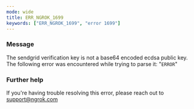 ```yaml
---
mode: wide
title: ERR_NGROK_1699
keywords: ["ERR_NGROK_1699", "error 1699"]
---
```



### Message

The sendgrid verification key is not a base64 encoded ecdsa public key. The following error was encountered while trying to parse it: "`ERROR`"

<ErrorDetails />

### Further help

If you're having trouble resolving this error, please reach out to [support@ngrok.com](mailto:support@ngrok.com?subject=Help%20with%20ERR_NGROK_1699)
